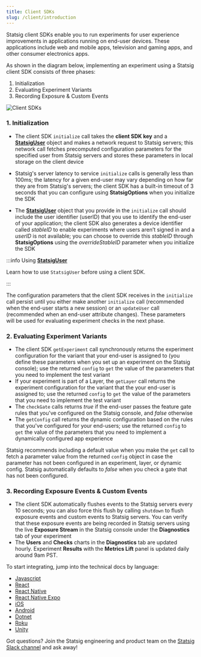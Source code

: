 ```yaml
---
title: Client SDKs
slug: /client/introduction
---
```


Statsig client SDKs enable you to run experiments for user experience improvements in applications running on end-user devices. These applications include web and mobile apps, television and gaming apps, and other consumer electronics apps.  

As shown in the diagram below, implementing an experiment using a Statsig client SDK consists of three phases:
1. Initialization
2. Evaluating Experiment Variants
3. Recording Exposure & Custom Events

![Client SDKs](https://user-images.githubusercontent.com/74584483/156815263-851a0320-8501-4ad0-827d-3239d7612cf9.png)

### 1. Initialization

- The client SDK `initialize` call takes the **client SDK key** and a [**StatsigUser**](/client/concepts/user) object and makes a network request to Statsig servers; this network call fetches precomputed configuration parameters for the specified user from Statsig servers and stores these parameters in local storage on the client device

-	Statsig's server latency to service `initialize` calls is generally less than 100ms; the latency for a given end-user may vary depending on how far they are from Statsig's servers; the client SDK has a built-in timeout of 3 seconds that you can configure using **StatsigOptions** when you initialize the SDK

-	The [**StatsigUser**](/client/concepts/user) object that you provide in the `initialize` call should include the user identifier (userID) that you use to identify the end-user of your application; the client SDK also generates a device identifier called _stableID_ to enable experiments where users aren’t signed in and a _userID_ is not available; you can choose to override this _stableID_ through **StatsigOptions** using the _overrideStableID_ parameter when you initialize the SDK

:::info Using [**StatsigUser**](/client/concepts/user)

Learn how to use `StatsigUser` before using a client SDK. 

:::

The configuration parameters that the client SDK receives in the `initialize` call persist until you either make another `initialize` call (recommended when the end-user starts a new session) or an `updateUser` call (recommended when an end-user attribute changes). These parameters will be used for evaluating experiment checks in the next phase. 

### 2. Evaluating Experiment Variants

 - The client SDK `getExperiment` call synchronously returns the experiment configuration for the variant that your end-user is assigned to (you define these parameters when you set up an experiment on the Statsig console);  use the returned `config` to `get` the value of the parameters that you need to implement the test variant
 - If your experiment is part of a Layer, the `getLayer` call returns the experiment configuration for the variant that the your end-user is assigned to;  use the returned `config` to `get` the value of the parameters that you need to implement the test variant
 - The `checkGate` calls returns _true_ if the end-user passes the feature gate rules that you've configured on the Statsig console, and _false_ otherwise 
 - The `getConfig` call returns the dynamic configuration based on the rules that you've configured for your end-users; use the returned `config` to `get` the value of the parameters that you need to implement a dynamically configured app experience

 Statsig recommends including a default value when you make the `get` call to fetch a parameter value from the returned `config` object in case the parameter has not been configured in an experiment, layer, or dynamic config. Statsig automatically defaults to _false_ when you check a gate that has not been configured.   

### 3. Recording Exposure Events & Custom Events

-	The client SDK automatically flushes events to the Statsig servers every 10 seconds; you can also force this flush by calling `shutdown` to flush exposure events and custom events to Statsig servers. You can verify that these exposure events are being recorded in Statsig servers using the live **Exposure Stream** in the Statsig console under the **Diagnostics** tab of your experiment
-	The **Users** and **Checks** charts in the **Diagnostics** tab are updated hourly. Experiment **Results** with the **Metrics Lift** panel is updated daily around 9am PST.

To start integrating, jump into the technical docs by language:

- [Javascript](jsClientSDK)
- [React](reactSDK)
- [React Native](reactNativeSDK)
- [React Native Expo](reactNativeExpoSDK)
- [iOS](iosClientSDK)
- [Android](androidClientSDK)
- [Dotnet](dotnetSDK)
- [Roku](rokuSDK)
- [Unity](unitySDK)

Got questions? Join the Statsig engineering and product team on the [Statsig Slack channel](https://statsig.com/slack) and ask away! 
